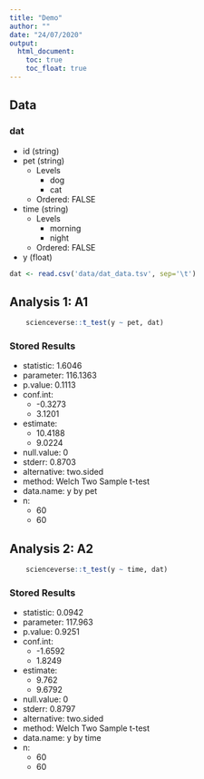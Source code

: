 ```yaml
---
title: "Demo"
author: ""
date: "24/07/2020"
output:
  html_document:
    toc: true
    toc_float: true
---
```




## Data

### dat


* id (string)
* pet (string)
  * Levels
    * dog
    * cat
  * Ordered: FALSE
* time (string)
  * Levels
    * morning
    * night
  * Ordered: FALSE
* y (float)


```r
dat <- read.csv('data/dat_data.tsv', sep='\t')
```



## Analysis 1: A1 {#analysis_1}

```r
    scienceverse::t_test(y ~ pet, dat)
```

### Stored Results

* statistic: 1.6046
* parameter: 116.1363
* p.value: 0.1113
* conf.int: 
  * -0.3273
  * 3.1201
* estimate: 
  * 10.4188
  * 9.0224
* null.value: 0
* stderr: 0.8703
* alternative: two.sided
* method: Welch Two Sample t-test
* data.name: y by pet
* n: 
  * 60
  * 60

## Analysis 2: A2 {#analysis_2}

```r
    scienceverse::t_test(y ~ time, dat)
```

### Stored Results

* statistic: 0.0942
* parameter: 117.963
* p.value: 0.9251
* conf.int: 
  * -1.6592
  * 1.8249
* estimate: 
  * 9.762
  * 9.6792
* null.value: 0
* stderr: 0.8797
* alternative: two.sided
* method: Welch Two Sample t-test
* data.name: y by time
* n: 
  * 60
  * 60


